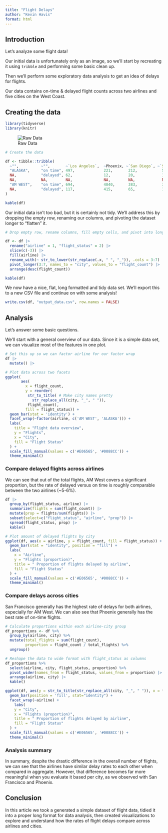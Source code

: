 ```yaml
---
title: "Flight Delays"
author: "Kevin Havis"
format: html
---
```


## Introduction

Let's analyze some flight data!

Our initial data is unfortunately only as an image, so we'll start by recreating it using `tribble` and performing some basic clean up.

Then we'll perform some exploratory data analysis to get an idea of delays for flights.

Our data contains on-time & delayed flight counts across two airlines and five cities on the West Coast.

## Creating the data

```r

library(tidyverse)
library(knitr)
```

![Raw Data](raw_data.png)

```r
# Create the data

df <- tibble::tribble(
  ~"",          ~"",       ~`Los Angeles`,  ~Phoenix, ~`San Diego`, ~`San Francisco`, ~Seattle,
  "ALASKA",     "on time", 497,             221,       212,           503,              1841,
  NA,           "delayed", 62,              12,        20,            102,              305,
  NA,           NA,        NA,              NA,        NA,            NA,               NA,
  "AM WEST",    "on time", 694,             4840,      383,           320,              201,
  NA,           "delayed", 117,             415,       65,            129,              61
)

kable(df)
```

Our initial data isn't too bad, but it is certainly not tidy. We'll address this by dropping the empty row, renaming our columns, and pivoting the dataset longer to "flatten" it.

```r
# Drop empty row, rename columns, fill empty cells, and pivot into long format

df <- df |> 
  rename("airline" = 1, "flight_status" = 2) |> 
  slice(c(-3)) |> 
  fill(airline) |> 
  rename_with(~ str_to_lower(str_replace(.x, " ", "_")), .cols = 3:7) |> 
  pivot_longer(3:7, names_to = "city", values_to = "flight_count") |> 
  arrange(desc(flight_count))

kable(df)
```

We now have a nice, flat, long formatted and tidy data set. We'll export this to a new CSV file and continue on with some analysis!

```r
write.csv(df, "output_data.csv", row.names = FALSE)
```


## Analysis

Let's answer some basic questions.

We'll start with a general overview of our data. Since it is a simple data set, we can visualize most of the features in one plot.

```r
# Set this up so we can factor airline for our factor wrap
df |> 
  mutate() |> 

# Plot data across two facets
ggplot(
       aes(
         x = flight_count,
         y = reorder(
          str_to_title( # Make city names pretty
            str_replace_all(city, "_", " ")),
          flight_count),
         fill = flight_status)) +
  geom_bar(stat = 'identity') +
  facet_wrap(~factor(airline, c('AM WEST', 'ALASKA'))) +
  labs(
    title = "Flight data overview",
    y = "Flights",
    x = "City",
    fill = "Flight Status"
  ) + 
  scale_fill_manual(values = c('#E06565', '#0088CC')) +
  theme_minimal()
```
### Compare delayed flights across airlines

We can see that out of the total flights, AM West covers a significant proportion, but the rate of delayed versus on time is roughly comparable between the two airlines (~5-6%).

```r
df |> 
  group_by(flight_status, airline) |> 
  summarize(flights = sum(flight_count)) |> 
  mutate(prop = flights/sum(flights)) |> 
  subset(select=c("flight_status", "airline", "prop")) |> 
  spread(flight_status, prop) |> 
  kable()
```


```r
# Plot amount of delayed flights by city
ggplot(df, aes(x = airline, y = flight_count, fill = flight_status)) +
  geom_bar(stat = "identity", position = "fill") + 
  labs(
    x = "Airline",
    y = "Flights (proportion)",
    title = " Proportion of flights delayed by airline",
    fill = "Flight Status"
  ) +
  scale_fill_manual(values = c('#E06565', '#0088CC')) +
  theme_minimal()
```



### Compare delays across cities

San Francisco generally has the highest rate of delays for both airlines, especially for AM West. We can also see that Phoenix generally has the best rate of on-time flights.

```r
# Calculate proportions within each airline-city group
df_proportions <- df %>%
  group_by(airline, city) %>%
  mutate(total_flights = sum(flight_count),
         proportion = flight_count / total_flights) %>%
  ungroup()

# Reshape the data to wide format with flight_status as columns
df_proportions %>%
  select(airline, city, flight_status, proportion) %>%
  pivot_wider(names_from = flight_status, values_from = proportion) |> 
  arrange(airline, city) |> 
  kable()

```

```r
ggplot(df, aes(y = str_to_title(str_replace_all(city, "_", " ")), x = flight_count, fill = flight_status)) +
  geom_bar(position = 'fill', stat="identity") +
  facet_wrap(~airline) +
    labs(
    y = "City",
    x = "Flights (proportion)",
    title = " Proportion of flights delayed by airline",
    fill = "Flight Status"
  ) +
  scale_fill_manual(values = c('#E06565', '#0088CC')) +
  theme_minimal()
```

### Analysis summary

In summary, despite the drastic difference in the overall number of flights, we can see that the airlines have similar delay rates to each other when compared in aggregate. However, that difference becomes far more meaningful when you evaluate it based per city, as we observed with San Francisco and Phoenix. 

## Conclusion

In this article we took a generated a simple dataset of flight data, tidied it into a proper long format for data analysis, then created visualizations to explore and understand how the rates of flight delays compare across airlines and cities.


